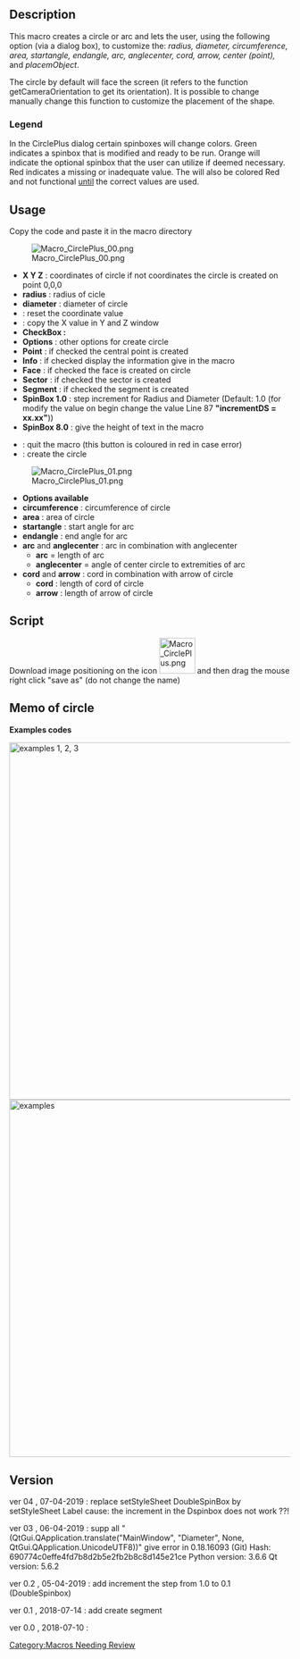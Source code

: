 <languages/>

{{Macro
|Name=Macro CirclePlus
|Icon=Macro_CirclePlus.png
|Description=Creates circle or arc giving radius, diameter, circumference, area, startangle, endangle, arc, anglecenter, cord, arrow, center (point), placemObject on choice (With GUI)
|Download=[https://wiki.freecad.org/images/4/4c/Macro_CirclePlus.png ToolBar Icon].
|Author=mario52
|FCVersion=All
|Version=0.4
|Date=2019/04/07
}}

==Description==

This macro creates a circle or arc and lets the user, using the following option (via a dialog box), to customize the: ''radius, diameter, circumference, area, startangle, endangle, arc, anglecenter, cord, arrow, center (point),'' and ''placemObject''.

The circle by default will face the screen (it refers to the function getCameraOrientation to get its orientation). It is possible to change manually change this function to customize the placement of the shape.  

=== Legend ===

In the CirclePlus dialog certain spinboxes will change colors. Green indicates a spinbox that is modified and ready to be run. Orange will indicate the optional spinbox that the user can utilize if deemed necessary. Red indicates a missing or inadequate value. The {{KEY|Ok}} will also be colored Red and not functional <u>until</u> the correct values are used.

{{Codeextralink|https://gist.githubusercontent.com/mario52a/0ed8129bacbe9124a41e3ae1d378d5b7/raw/3f810ac142dd0d9245c5ccc964b8b2d7d750b276/Macro%2520CirclePlus.FCMacro}}

==Usage==

Copy the code and paste it in the macro directory

[[File:Macro CirclePlus 00.png|left]]

* '''X Y Z''' : coordinates of circle if not coordinates the circle is created on point 0,0,0
*'''radius''' : radius of cicle
*'''diameter''' : diameter of circle
*'''{{KEY|Reset}}''' : reset the coordinate value
*'''{{KEY|Equal}}''' : copy the X value in Y and Z window
*'''CheckBox :'''
*'''Options''' : other options for create circle
*'''Point''' : if checked the central point is created
*'''Info''' : if checked display the information give in the macro
*'''Face''' : if checked the face is created on circle
*'''Sector''' : if checked the sector is created 
*'''Segment''' : if checked the segment is created 
*'''SpinBox 1.0''' : step increment for Radius and Diameter (Default: 1.0 (for modify the value on begin change the value Line 87 '''"incrementDS = xx.xx"'''))
*'''SpinBox 8.0''' : give the height of text in the macro

*'''{{KEY|Quit}}''' : quit the macro (this button is coloured in red in case error)
*'''{{KEY|Ok}}''' : create the circle
{{clear}}
[[File:Macro CirclePlus 01.png|left]]

*'''Options available'''
*'''circumference''' : circumference of circle
*'''area''' : area of circle
*'''startangle''' : start angle for arc
*'''endangle''' : end angle for arc
*'''arc''' and '''anglecenter''' : arc in combination with anglecenter
** '''arc''' =  length of arc
** '''anglecenter''' = angle of center circle to extremities of arc 
*'''cord''' and '''arrow''' : cord in combination with arrow of circle
** '''cord''' : length of cord of circle 
** '''arrow''' : length of arrow of circle 
{{clear}}

==Script==

Download image positioning on the icon [[File:Macro_CirclePlus.png|64px]] and then drag the mouse right click "save as" (do not change the name)<br />

{{CodeDownload|https://gist.github.com/mario52a/0ed8129bacbe9124a41e3ae1d378d5b7|Last version Macro_CirclePlus <br />and the icons at the end of the page}}

==Memo of circle==

'''Examples codes'''

[[File:Macro Circle 01.png|640px|center|examples 1, 2, 3]]
{{clear}}
[[File:Macro Circle 02.png|640px|center|examples]]
{{clear}}

==Version==

ver 04 , 07-04-2019 : replace setStyleSheet DoubleSpinBox by setStyleSheet Label cause: the increment in the Dspinbox does not work ??!

ver 03 , 06-04-2019 : supp all "(QtGui.QApplication.translate("MainWindow", "Diameter", None, QtGui.QApplication.UnicodeUTF8))" give error in 0.18.16093 (Git) Hash: 690774c0effe4fd7b8d2b5e2fb2b8c8d145e21ce
Python version: 3.6.6
Qt version: 5.6.2

ver 0.2 , 05-04-2019 : add increment the step from 1.0 to 0.1 (DoubleSpinbox)

ver 0.1 , 2018-07-14 : add create segment

ver 0.0 , 2018-07-10 :



[[Category:Macros Needing Review]]
